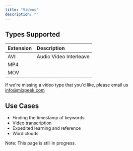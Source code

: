 ```yaml
---
title: "Videos"
description: ""
---
```


## Types Supported

| Extension | Description            |
|:----------|:-----------------------|
| AVI       | Audio Video Interleave |
| MP4       |                        |
| MOV       |                        |

<Tip>If we're missing a video type that you'd like, please email us info@mixpeek.com</Tip>

## Use Cases

-   Finding the timestamp of keywords
-   Video transcription
-   Expedited learning and reference
-   Word clouds

<Warning>Note: This page is still in progress.</Warning>
